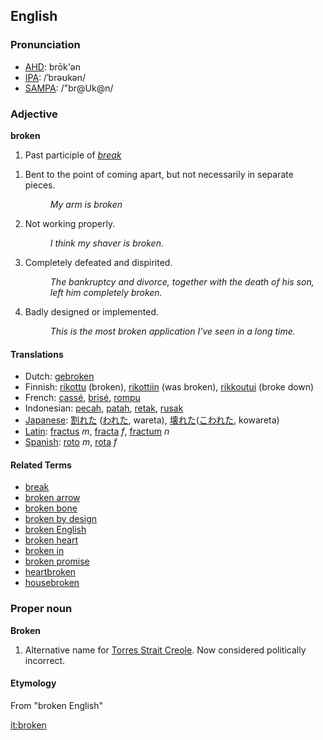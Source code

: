 ==English==

===Pronunciation===
*[[w:AHD|AHD]]: brōk'ən
*[[w:IPA|IPA]]: /ˈbrəʊkən/
*[[w:SAMPA|SAMPA]]: /"br@Uk@n/

===Adjective===
'''broken'''

# Past participle of ''[[break]]''
<!-- This one's a beast to define non-circularly! Feel free to improve. -->
# {{notcomp}} Bent to the point of coming apart, but not necessarily in separate pieces.
#: ''My arm is broken''
# {{notcomp}} Not working properly.
#: ''I think my shaver is broken.''
# {{notcomp}} Completely defeated and dispirited.
#: ''The bankruptcy and divorce, together with the death of his son, left him completely broken.''
# {{cattag2|software|colloquial}} Badly designed or implemented.
#: ''This is the most broken application I've seen in a long time.''

====Translations====
*Dutch: [[gebroken]]
*Finnish: [[rikottu]] (broken), [[rikottiin]] (was broken), [[rikkoutui]] (broke down)
*French: [[cassé]], [[brisé]], [[rompu]]
*Indonesian: [[pecah]], [[patah]], [[retak]], [[rusak]]
*[[Japanese]]: [[割れた]] ([[われた]], wareta), [[壊れた]]([[こわれた]], kowareta)
*[[Latin]]: [[fractus]] ''m'', [[fracta]] ''f'', [[fractum]] ''n''
*[[Spanish]]: [[roto]] ''m'', [[rota]] ''f''

====Related Terms====
*[[break]]
*[[broken arrow]]
*[[broken bone]]
*[[broken by design]]
*[[broken English]]
*[[broken heart]]
*[[broken in]]
*[[broken promise]]
*[[heartbroken]]
*[[housebroken]]

===Proper noun===
'''Broken'''

# Alternative name for [[Torres Strait Creole]]. Now considered politically incorrect.

====Etymology====
From "broken English"

[[it:broken]]